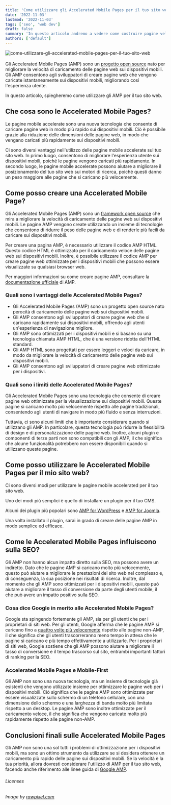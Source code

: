 ```yaml
---
title: 'Come utilizzare gli Accelerated Mobile Pages per il tuo sito web'
date: '2022-11-03'
lastmod: '2022-11-03'
tags: ['seo', 'web dev']
draft: false
summary: 'In questo articolo andremo a vedere come costruire pagine veloci e compatibili con i dispositivi mobili con Accelerated Mobile Pages (AMP).'
authors: ['default']
---
```


![come-utilizzare-gli-accelerated-mobile-pages-per-il-tuo-sito-web](/static/images/blog/come-utilizzare-gli-accelerated-mobile-pages-per-il-tuo-sito-web.png)
<br />
<TOCInline toc={props.toc} asDisclosure />
<br />
Gli Accelerated Mobile Pages (AMP) sono un [progetto open source](https://amp.dev/about/mission-and-vision/) nato per migliorare la velocità di caricamento delle pagine web sui dispositivi mobili. Gli AMP consentono agli sviluppatori di creare pagine web che vengono caricate istantaneamente sui dispositivi mobili, migliorando così l'esperienza utente. 

In questo articolo, spiegheremo come utilizzare gli AMP per il tuo sito web.


## Che cosa sono le Accelerated Mobile Pages?

Le pagine mobile accelerate sono una nuova tecnologia che consente di caricare pagine web in modo più rapido sui dispositivi mobili. Ciò è possibile grazie alla riduzione delle dimensioni delle pagine web, in modo che vengano caricati più rapidamente sui dispositivi mobili.

Ci sono diversi vantaggi nell'utilizzo delle pagine mobile accelerate sul tuo sito web. In primo luogo, consentono di migliorare l'esperienza utente sui dispositivi mobili, poiché le pagine vengono caricati più rapidamente. In secondo luogo, le pagine mobile accelerate possono aiutare a migliorare il posizionamento del tuo sito web sui motori di ricerca, poiché questi danno un peso maggiore alle pagine che si caricano più velocemente.


## Come posso creare una Accelerated Mobile Page?

Gli Accelerated Mobile Pages (AMP) sono un [framework open source](https://amp.dev/) che mira a migliorare la velocità di caricamento delle pagine web sui dispositivi mobili. Le pagine AMP vengono create utilizzando un insieme di tecnologie che consentono di ridurre il peso delle pagine web e di renderle più facili da caricare sui dispositivi mobili.

Per creare una pagina AMP, è necessario utilizzare il codice AMP HTML. Questo codice HTML è ottimizzato per il caricamento veloce delle pagine web sui dispositivi mobili. Inoltre, è possibile utilizzare il codice AMP per creare pagine web ottimizzate per i dispositivi mobili che possono essere visualizzate su qualsiasi browser web.

Per maggiori informazioni su come creare pagine AMP, consultare la [documentazione ufficiale](https://amp.dev/it/documentation/guides-and-tutorials/?format=websites) di AMP.


### Quali sono i vantaggi delle Accelerated Mobile Pages?

- Gli Accelerated Mobile Pages (AMP) sono un progetto open source nato perocità di caricamento delle pagine web sui dispositivi mobili. 
- Gli AMP consentono agli sviluppatori di creare pagine web che si caricano rapidamente sui dispositivi mobili, offrendo agli utenti un'esperienza di navigazione migliore. 
- Gli AMP sono ottimizzati per i dispositivi mobili e si basano su una tecnologia chiamata AMP HTML, che è una versione ridotta dell'HTML standard. 
- Gli AMP HTML sono progettati per essere leggeri e veloci da caricare, in modo da migliorare la velocità di caricamento delle pagine web sui dispositivi mobili. 
- Gli AMP consentono agli sviluppatori di creare pagine web ottimizzate per i dispositivi.


### Quali sono i limiti delle Accelerated Mobile Pages?

Gli Accelerated Mobile Pages sono una tecnologia che consente di creare pagine web ottimizzate per la visualizzazione sui dispositivi mobili. Queste pagine si caricano molto più velocemente rispetto alle pagine tradizionali, consentendo agli utenti di navigare in modo più fluido e senza interruzioni.

Tuttavia, ci sono alcuni limiti che è importante considerare quando si utilizzano gli AMP. In particolare, questa tecnologia può ridurre la flessibilità di design e di personalizzazione delle pagine web. Inoltre, alcuni plugin e componenti di terze parti non sono compatibili con gli AMP, il che significa che alcune funzionalità potrebbero non essere disponibili quando si utilizzano queste pagine.


## Come posso utilizzare le Accelerated Mobile Pages per il mio sito web?

Ci sono diversi modi per utilizzare le pagine mobile accelerated per il tuo sito web.

Uno dei modi più semplici è quello di installare un plugin per il tuo CMS.

Alcuni dei plugin più popolari sono [AMP for WordPress](https://it.wordpress.org/plugins/amp/) e [AMP for Joomla](https://extensions.joomla.org/tags/amp/).

Una volta installato il plugin, sarai in grado di creare delle pagine AMP in modo semplice ed efficace.


## Come le Accelerated Mobile Pages influiscono sulla SEO?

Gli AMP non hanno alcun impatto diretto sulla SEO, ma possono avere un indiretto. Dato che le pagine AMP si caricano molto più velocemente, questo può aiutare a migliorare le prestazioni del sito web nel complesso e, di conseguenza, la sua posizione nei risultati di ricerca. Inoltre, dal momento che gli AMP sono ottimizzati per i dispositivi mobili, questo può aiutare a migliorare il tasso di conversione da parte degli utenti mobile, il che può avere un impatto positivo sulla SEO.


### Cosa dice Google in merito alle Accelerated Mobile Pages?

Google sta spingendo fortemente gli AMP, sia per gli utenti che per i proprietari di siti web. Per gli utenti, Google afferma che le pagine AMP si caricano fino a [quattro volte più velocemente](https://support.google.com/google-ads/answer/7496737?hl=it) rispetto alle pagine non-AMP, il che significa che gli utenti trascorreranno meno tempo in attesa che le pagine si caricano e più tempo effettivamente a utilizzarle. Per i proprietari di siti web, Google sostiene che gli AMP possono aiutare a migliorare il tasso di conversione e il tempo trascorso sul sito, entrambi importanti fattori di ranking per la SEO.


### Accelerated Mobile Pages e Mobile-First

Gli AMP non sono una nuova tecnologia, ma un insieme di tecnologie già esistenti che vengono utilizzate insieme per ottimizzare le pagine web per i dispositivi mobili. Ciò significa che le pagine AMP sono ottimizzate per essere visualizzate sullo schermo di un telefono cellulare, con una dimensione dello schermo e una larghezza di banda molto più limitata rispetto a un desktop. Le pagine AMP sono inoltre ottimizzate per il caricamento veloce, il che significa che vengono caricate molto più rapidamente rispetto alle pagine non-AMP.


## Conclusioni finali sulle Accelerated Mobile Pages

Gli AMP non sono una sol tutti i problemi di ottimizzazione per i dispositivi mobili, ma sono un ottimo strumento da utilizzare se si desidera ottenere un caricamento più rapido delle pagine sui dispositivi mobili. Se la velocità è la tua priorità, allora dovresti considerare l'utilizzo di AMP per il tuo sito web, facendo anche riferimento alle linee guida di [Google AMP](https://developers.google.com/search/docs/advanced/guidelines/amp?hl=it).


###### Licenses
*Image by [rawpixel.com](https://www.rawpixel.com/image/50818/free-illustration-vector-stopwatch-timer-hour)*
